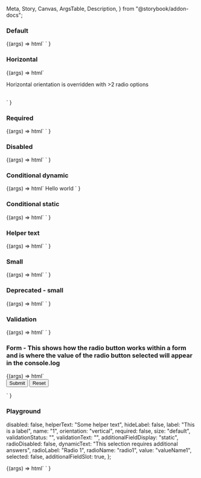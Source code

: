   Meta,
  Story,
  Canvas,
  ArgsTable,
  Description,
} from "@storybook/addon-docs";

<Meta title="Web Components/Radio button" component="Radio" />

<Description markdown={readme} />

### Default

<Canvas>
  <Story name="Default">
    {(args) =>
      html`
        <ic-radio-group label="This is a label" name="1">
          <ic-radio-option
            value="valueName1"
            label="Unselected / Default"
          ></ic-radio-option>
          <ic-radio-option
            value="valueName2"
            label="Selected / Default"
            selected
          ></ic-radio-option>
          <ic-radio-option
            value="valueName3"
            label="Unselected / Disabled"
            disabled
          ></ic-radio-option>
        </ic-radio-group>
      `
    }
  </Story>
</Canvas>

### Horizontal

<Canvas>
  <Story name="Horizontal">
    {(args) =>
      html`
        <ic-radio-group
          orientation="horizontal"
          label="This should be horizontal"
          name="1"
        >
          <ic-radio-option
            value="valueName1"
            label="Selected / Default"
            selected
          ></ic-radio-option>
          <ic-radio-option
            value="valueName2"
            label="Unselected / Default"
          ></ic-radio-option>
        </ic-radio-group>
        <br />
        <p>Horizontal orientation is overridden with >2 radio options</p>
        <br />
        <ic-radio-group
          orientation="horizontal"
          label="This should be vertical"
          name="2"
        >
          <ic-radio-option
            value="valueNameA"
            label="First"
            selected
          ></ic-radio-option>
          <ic-radio-option value="valueNameB" label="Second"></ic-radio-option>
          <ic-radio-option value="valueNameC" label="Third"></ic-radio-option>
        </ic-radio-group>
      `
    }
  </Story>
</Canvas>

### Required

<Canvas>
  <Story name="Required">
    {(args) =>
      html`
        <ic-radio-group label="This is a label" required name="1">
          <ic-radio-option
            value="valueName1"
            label="Unselected / Default"
          ></ic-radio-option>
          <ic-radio-option
            value="valueName2"
            label="Selected / Default"
            selected
          ></ic-radio-option>
          <ic-radio-option
            value="valueName3"
            label="Unselected / Disabled"
            disabled
          ></ic-radio-option>
        </ic-radio-group>
      `
    }
  </Story>
</Canvas>

### Disabled

<Canvas>
  <Story name="Disabled">
    {(args) =>
      html`
        <ic-radio-group label="This is a label" name="1">
          <ic-radio-option
            value="valueName1"
            label="Unselected / Disabled 1"
            disabled
          ></ic-radio-option>
          <ic-radio-option
            value="valueName2"
            label="Unselected / Disabled 2"
            disabled
          ></ic-radio-option>
          <ic-radio-option
            value="valueName3"
            label="Unselected / Disabled 3"
            disabled
          ></ic-radio-option>
          <ic-radio-option
            value="valueName4"
            label="Selected / Disabled"
            disabled
            selected
          ></ic-radio-option>
        </ic-radio-group>
      `
    }
  </Story>
</Canvas>

### Conditional dynamic

<Canvas>
  <Story name="Conditional dynamic">
    {(args) =>
      html`
        <script>
          function handleIcChange(ev) {
            console.log(ev.detail.selectedOption);
          }
          document
            .querySelector("ic-radio-group")
            .addEventListener("icChange", handleIcChange);
          document
            .querySelector("ic-button")
            .addEventListener("click", () => alert("Button"));
        </script>
        <ic-radio-group label="Conditional dynamic" name="1">
          <ic-radio-option
            additional-field-display="dynamic"
            value="valueName1"
            label="Option with Radio as conditional slotted additional field"
            selected
          >
            <ic-radio-group
              slot="additional-field"
              helperText="Child Group Helper Text"
              label="Children"
              name="radio-group-2"
            >
              <ic-radio-option
                key="child-option-1"
                label="child-option-1"
                value="child-option-1"
              ></ic-radio-option>
              <ic-radio-option
                key="child-option-2"
                label="child-option-2"
                value="child-option-2"
              ></ic-radio-option>
            </ic-radio-group>
          </ic-radio-option>
          <ic-radio-option
            additional-field-display="dynamic"
            value="valueName2"
            label="Option with Text-field as conditional slotted additional field"
          >
            <ic-text-field
              validation-status="error"
              validation-text="Now it has really gone to (coffee) pot"
              slot="additional-field"
              placeholder="Placeholder"
              label="What's your favourite type of coffee?"
            >
            </ic-text-field>
          </ic-radio-option>
          <ic-radio-option
            additional-field-display="dynamic"
            value="valueName3"
            label="Option with Button as conditional slotted additional field"
          >
            <ic-button slot="additional-field">Hello world</ic-button>
          </ic-radio-option>
        </ic-radio-group>
      `
    }
  </Story>
</Canvas>

### Conditional static

<Canvas>
  <Story name="Conditional static">
    {(args) =>
      html`
        <ic-radio-group label=" Conditional static" name="1">
          <ic-radio-option value="valueName1" label="option1">
            <ic-text-field
              slot="additional-field"
              label="What's your favourite type of coffee?"
            ></ic-text-field>
          </ic-radio-option>
          <ic-radio-option value="valueName2" label="option2">
            <ic-radio-group
              slot="additional-field"
              helperText="Child Group Helper Text"
              label="Children"
              name="radio-group-2"
            >
              <ic-radio-option
                key="child-option-1"
                label="child-option-1"
                value="child-option-1"
              ></ic-radio-option>
              <ic-radio-option
                key="child-option-2"
                label="child-option-2"
                value="child-option-2"
              ></ic-radio-option>
            </ic-radio-group>
          </ic-radio-option>
        </ic-radio-group>
      `
    }
  </Story>
</Canvas>

### Helper text

<Canvas>
  <Story name="Helper text">
    {(args) =>
      html`
        <ic-radio-group
          label="This is a label"
          name="1"
          helper-text="Helper text"
        >
          <ic-radio-option
            value="valueName1"
            label="Unselected / Default"
          ></ic-radio-option>
          <ic-radio-option
            value="valueName2"
            label="Selected / Default"
            selected
          ></ic-radio-option>
          <ic-radio-option
            value="valueName3"
            label="Unselected / Disabled"
            disabled
          ></ic-radio-option>
        </ic-radio-group>
      `
    }
  </Story>
</Canvas>

### Small

<Canvas>
  <Story name="Small">
    {(args) =>
      html`
        <ic-radio-group label="This is a label" name="1" size="small">
          <ic-radio-option
            value="valueName1"
            label="Unselected / Default"
          ></ic-radio-option>
          <ic-radio-option
            value="valueName2"
            label="Selected / Default"
            selected
          ></ic-radio-option>
          <ic-radio-option
            value="valueName3"
            label="Unselected / Disabled"
            disabled
          ></ic-radio-option>
        </ic-radio-group>
      `
    }
  </Story>
</Canvas>

### Deprecated - small

<Canvas>
  <Story name="Deprecated - small">
    {(args) =>
      html`
        <ic-radio-group label="This is a label" name="1" small>
          <ic-radio-option
            value="valueName1"
            label="Unselected / Default"
          ></ic-radio-option>
          <ic-radio-option
            value="valueName2"
            label="Selected / Default"
            selected
          ></ic-radio-option>
          <ic-radio-option
            value="valueName3"
            label="Unselected / Disabled"
            disabled
          ></ic-radio-option>
        </ic-radio-group>
      `
    }
  </Story>
</Canvas>

### Validation

<Canvas>
  <Story name="Validation">
    {(args) =>
      html`
        <ic-radio-group
          label="This is a label"
          name="1"
          validation-status="error"
          validation-text="Error message"
        >
          <ic-radio-option
            value="valueName1"
            label="Unselected / Default"
          ></ic-radio-option>
          <ic-radio-option
            value="valueName2"
            label="Selected / Default"
            selected
          ></ic-radio-option>
          <ic-radio-option
            value="valueName3"
            label="Unselected / Disabled"
            disabled
          ></ic-radio-option>
        </ic-radio-group>
      `
    }
  </Story>
</Canvas>

### Form - This shows how the radio button works within a form and is where the value of the radio button selected will appear in the console.log

<Canvas>
  <Story name="Form">
    {(args) =>
      html`
        <form>
          <ic-radio-group label="This is a label" name="1">
            <ic-radio-option
              value="valueName1"
              label="Unselected / Default"
            ></ic-radio-option>
            <ic-radio-option
              value="valueName2"
              label="Selected / Default"
            ></ic-radio-option>
            <ic-radio-option
              value="valueName3"
              label="Unselected / Disabled"
              disabled
            ></ic-radio-option>
          </ic-radio-group>
          <input type="submit" value="Submit" />
          <input type="reset" value="Reset" />
        </form>
        <script>
          document.querySelector("form").addEventListener("submit", (ev) => {
            ev.preventDefault();
            console.log(document.querySelector('input[name="1"]').value);
          });
        </script>
      `
    }
  </Story>
</Canvas>

### Playground

  disabled: false,
  helperText: "Some helper text",
  hideLabel: false,
  label: "This is a label",
  name: "1",
  orientation: "vertical",
  required: false,
  size: "default",
  validationStatus: "",
  validationText: "",
  additionalFieldDisplay: "static",
  radioDisabled: false,
  dynamicText: "This selection requires additional answers",
  radioLabel: "Radio 1",
  radioName: "radio1",
  value: "valueName1",
  selected: false,
  additionalFieldSlot: true,
};

<Canvas>
  <Story
    args={defaultArgs}
    argTypes={{
      orientation: {
        options: ["vertical", "horizontal"],
        control: {
          type: "inline-radio",
        },
      },
      size: {
        options: ["default", "small"],
        control: {
          type: "inline-radio",
        },
      },
      validationStatus: {
        options: ["error", "warning", "success", ""],
        control: {
          type: "radio",
        },
      },
      additionalFieldDisplay: {
        options: ["static", "dynamic"],
        control: {
          type: "inline-radio",
        },
      },
      additionalFieldSlot: {
        mapping: {
          true: "additional-field",
          false: "",
        },
      },
    }}
    name="Playground"
  >
    {(args) =>
      html`
        <ic-radio-group
          label=${args.label}
          name=${args.name}
          orientation=${args.orientation}
          required=${args.required}
          size=${args.size}
          validation-status=${args.validationStatus}
          validation-text=${args.validationText}
          helper-text=${args.helperText}
          disabled=${args.disabled}
          hide-label=${args.hideLabel}
        >
          <ic-radio-option
            additional-field-display=${args.additionalFieldDisplay}
            value=${args.value}
            label=${args.radioLabel}
            name=${args.radioName}
            selected=${args.selected}
            disabled=${args.radioDisabled}
            dynamic-text=${args.dynamicText}
          >
            <ic-text-field
              slot=${args.additionalFieldSlot}
              placeholder="Placeholder"
              label="What's your favourite type of coffee?"
            ></ic-text-field>
          </ic-radio-option>
          <ic-radio-option value="valueName2" label="Radio 2"></ic-radio-option>
        </ic-radio-group>
      `
    }
  </Story>
</Canvas>
